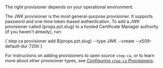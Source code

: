 The right provisioner depends on your operational environment.

<p>
  The JWK provisioner is the most general-purpose provisioner. It supports
  password and one-time token-based authentication. To add a JWK provisioner
  called <inlineCode>{props.pzt.slug}</inlineCode> to a hosted Certificate
  Manager authority (if you haven't already), run:
</p>

<CodeBlock autoCopy language="shell">
  {`step ca provisioner add ${props.pzt.slug} --type JWK --create --x509-default-dur 720h`}
</CodeBlock>

For instructions on adding provisioners to open source `step-ca`, or to learn more about other provisioner types, see _[Configuring `step-ca` Provisioners](https://smallstep.com/docs/step-ca/provisioners)_.
